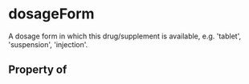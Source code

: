   

# dosageForm

A dosage form in which this drug/supplement is available, e.g. 'tablet', 'suspension', 'injection'.

## Property of




